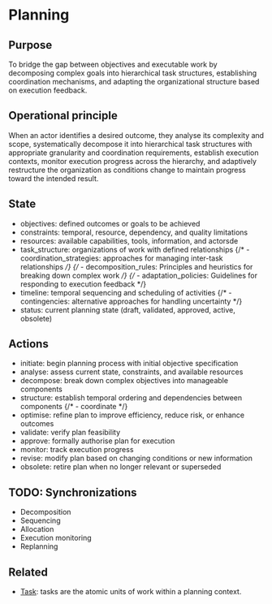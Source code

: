 
<Meta title="Concepts*/Planning" />

# Planning

## Purpose

To bridge the gap between objectives and executable work by decomposing complex goals into hierarchical task structures, establishing coordination mechanisms, and adapting the organizational structure based on execution feedback.

## Operational principle

When an actor identifies a desired outcome, they analyse its complexity and scope,
systematically decompose it into hierarchical task structures with appropriate granularity
and coordination requirements, establish execution contexts, monitor execution progress across the hierarchy,
and adaptively restructure the organization as conditions change to maintain progress toward the intended result.

## State

- objectives: defined outcomes or goals to be achieved
- constraints: temporal, resource, dependency, and quality limitations
- resources: available capabilities, tools, information, and actorsde
- task_structure: organizations of work with defined relationships
{/* - coordination_strategies: approaches for managing inter-task relationships */}
{/* - decomposition_rules: Principles and heuristics for breaking down complex work */}
{/* - adaptation_policies: Guidelines for responding to execution feedback */}
- timeline: temporal sequencing and scheduling of activities
{/* - contingencies: alternative approaches for handling uncertainty */}
- status: current planning state (draft, validated, approved, active, obsolete)

## Actions

- initiate: begin planning process with initial objective specification
- analyse: assess current state, constraints, and available resources
- decompose: break down complex objectives into manageable components
- structure: establish temporal ordering and dependencies between components
{/* - coordinate */}
- optimise: refine plan to improve efficiency, reduce risk, or enhance outcomes
- validate: verify plan feasibility
- approve: formally authorise plan for execution
- monitor: track execution progress
- revise: modify plan based on changing conditions or new information
- obsolete: retire plan when no longer relevant or superseded

## TODO: Synchronizations

- Decomposition
- Sequencing
- Allocation
- Execution monitoring
- Replanning

## Related

- [Task](../?path=/docs/concepts-task--docs): tasks are the atomic units of work within a planning context.